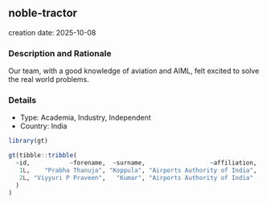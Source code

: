 
## noble-tractor
creation date: 2025-10-08


### Description and Rationale

Our team, with a good knowledge of aviation and AIML, felt excited to solve the real world problems.

### Details

* Type: Academia, Industry, Independent
* Country: India

```r
library(gt)

gt(tibble::tribble(
  ~id,           ~forename,  ~surname,                  ~affiliation,
   1L,    "Prabha Thanuja", "Koppula", "Airports Authority of India",
   2L, "Viyyuri P Praveen",   "Kumar", "Airports Authority of India"
  )
)
```
